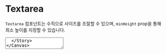
<Meta title="Components/Textarea" component={Textarea} />

# Textarea

`Textarea` 컴포넌트는 수직으로 사이즈를 조절할 수 있으며, `minHeight` prop을 통해 최소 높이를 지정할 수 있습니다.

<Canvas>
  <Story name="Default">
    <Textarea placeholder="Type anything..." />
  </Story>
</Canvas>

모바일 환경에서도 잘 지원됩니다.
